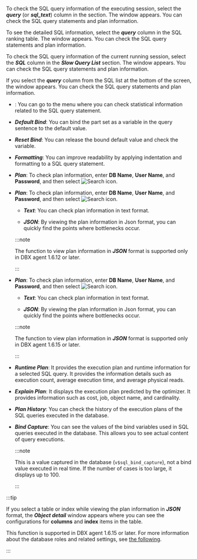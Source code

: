 <Title hashid="query-details" level={props.level}>See query details</Title>

<InDoc pages="instance-monitoring,multi-instance-monitoring">

To check the SQL query information of the executing session, select the **_query_** (or **_sql_text_**) column in the <Cmdname sid="active_sessions" className="uitext" /> section. The <Cmdname sid="TTL06224" className="uitext" /> window appears. You can check the SQL query statements and plan information.

</InDoc>

<InDoc pages="analysis-compare-top-sql">

To see the detailed SQL information, select the **_query_** column in the SQL ranking table. The <Cmdname sid="TTL06224" className="uitext" /> window appears. You can check the SQL query statements and plan information.

</InDoc>

<InDoc pages="slow-query">

To check the SQL query information of the current running session, select the **_SQL_** column in the **_Slow Query List_** section. The <Cmdname sid="TTL06224" className="uitext" /> window appears. You can check the SQL query statements and plan information.

</InDoc>

<InDoc pages="analysis-sql">

If you select the **_query_** column from the SQL list at the bottom of the screen, the <Cmdname sid="TTL06224" className="uitext" /> window appears. You can check the SQL query statements and plan information.

</InDoc>

<InDoc product="oracle-pro,oracle"><ImgLang img="db-sql-details-oracle-pro.png" desc="SQL details" /></InDoc>

<InDoc product="postgresql,mysql"><ImgLang img="db-sql-details-postgresql.png" desc="SQL details" /></InDoc>

<InDoc product="mssql"><ImgLang img="db-sql-details-mssql.png" desc="SQL detail" /></InDoc>

<InDoc product="db2,sapase"><ImgLang img="db-sql-details-db2.png" desc="SQL details" /></InDoc>

<Xclude product="postgresql,mysql,oracle-pro,oracle,mssql,db2,sapase"><ImgLang img="db-sql-details-common.png" desc="SQL details" /></Xclude>

- <Cmdname sid="BTN06225" className="uitext" />: You can go to the <Cmdname sid="statistics_sql" className="uitext" /> menu where you can check statistical information related to the SQL query statement.

<InDoc product='postgresql,mysql,altibase,cubrid,mssql,db2'>

- **_Default Bind_**: You can bind the part set as a variable in the query sentence to the default value.

- **_Reset Bind_**: You can release the bound default value and check the variable.

- **_Formatting_**: You can improve readability by applying indentation and formatting to a SQL query statement.

</InDoc>

<InDoc product="altibase,cubrid,mssql">

- **_Plan_**: To check plan information, enter **DB Name**, **User Name**, and **Password**, and then select ![Search icon](/img/ico-btn-search.png).

</InDoc>

<InDoc product='postgresql'>

- **_Plan_**: To check plan information, enter **DB Name**, **User Name**, and **Password**, and then select ![Search icon](/img/ico-btn-search.png).

  - **_Text_**: You can check plan information in text format.

  - **_JSON_**: By viewing the plan information in Json format, you can quickly find the points where bottlenecks occur.

  :::note

  The function to view plan information in **_JSON_** format is supported only in DBX agent 1.6.12 or later.

  :::

</InDoc>

<InDoc product='mysql'>

- **_Plan_**: To check plan information, enter **DB Name**, **User Name**, and **Password**, and then select ![Search icon](/img/ico-btn-search.png).

  - **_Text_**: You can check plan information in text format.

  - **_JSON_**: By viewing the plan information in Json format, you can quickly find the points where bottlenecks occur.

  :::note

  The function to view plan information in **_JSON_** format is supported only in DBX agent 1.6.15 or later.

  :::

</InDoc>

<InDoc product='oracle-pro,oracle'>

- **_Runtime Plan_**: It provides the execution plan and runtime information for a selected SQL query. It provides the information details such as execution count, average execution time, and average physical reads.

- **_Explain Plan_**: It displays the execution plan predicted by the optimizer. It provides information such as cost, job, object name, and cardinality.

- **_Plan History_**: You can check the history of the execution plans of the SQL queries executed in the database.

- **_Bind Capture_**: You can see the values ​​of the bind variables used in SQL queries executed in the database. This allows you to see actual content of query executions.

  :::note

  This is a value captured in the database (`v$sql_bind_capture`), not a bind value executed in real time. If the number of cases is too large, it displays up to 100.

  :::

</InDoc>

<InDoc product='postgresql,mysql'>

:::tip

If you select a table or index while viewing the plan information in **_JSON_** format, the **_Object detail_** window appears where you can see the configurations for **columns** and **index** items in the table.

<ImgLang img='db-sql-objectdetail-pg.png' desc='Object detail' />

This function is supported in DBX agent 1.6.15 or later. For more information about the database roles and related settings, see [the following](install-agent#uid).

:::

</InDoc>
